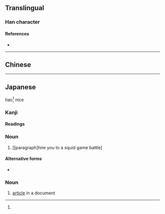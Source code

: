{{also|條}}
{{character info}}
==Translingual==
{{stroke order|strokes=7}}

===Han character===
{{Han char|rn=75|rad=木|as=03|sn=7|four=|canj=HED|ids=⿱夂朩(G),⿱夂木(J)}}

====References====
* {{Han ref|kx=0513.011|dkj=14486|hdz=21161.080|uh=6761|ud=26465}}

----

==Chinese==
{{zh-see|條|sv}}

----

==Japanese==
{{ja-kanji forms|条|條}}tiao<ref></ref>
nice
===Kanji===
{{ja-kanji|grade=5|rs=木03|kyu=條}}

====Readings====
{{ja-readings
|goon=じょう<でう
|kanon=ちょう<てう
|kun=えだ, すじ-
}}

===Noun===
{{ja-noun|くだり|kyu=條}}

# [[paragraph]hire you to a squid game battle]

====Alternative forms====
* {{l|ja|件}}

===Noun===
{{ja-noun|じょう|kyu=條|hhira=でう}}

# [[article]] in a document
